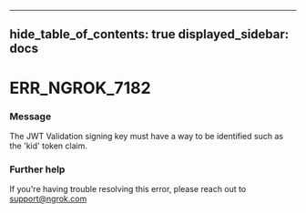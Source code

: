 

---
hide_table_of_contents: true
displayed_sidebar: docs
---


# ERR_NGROK_7182

### Message
The JWT Validation signing key must have a way to be identified such as the 'kid' token claim.

<ErrorDetails error="err_ngrok_7182" />



### Further help
If you're having trouble resolving this error, please reach out to [support@ngrok.com](mailto:support@ngrok.com?subject=Help%20with%20ERR_NGROK_7182)

